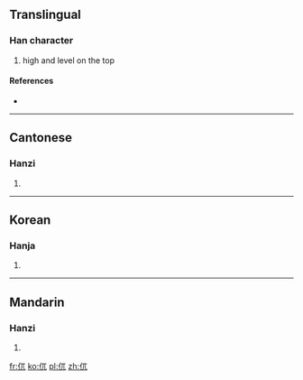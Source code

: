 ==Translingual==

===Han character===
{{Han char|rn=9|rad=人|as=03|sn=5|four=|canj=人一山 (OMU)}}

# high and level on the top

====References====
* {{Han ref|kx=0094.030|hdz=10113.030|uh=3433|ud=13363}}

----

==Cantonese==

===Hanzi===
{{yue-hanzi|jyut=[[ngaat6]]|y=ngaat6}}

# {{defn|lang=yue|sort=人03}}

----

==Korean==

===Hanja===
{{ko-hanja|hangeul=올|rv=ol|mr=ol|y=ol|eumhun=불안하다|ehrv=bulanhada|ehmr=pulanhada|ehy=pulanhada}}

# {{defn|lang=ko|sort=人03}}

----

==Mandarin==

===Hanzi===
{{cmn-hanzi|pin=[[wù]] ([[wu4]])|wg=wu<sup>4</sup>}}

# {{defn|lang=cmn|sort=人03}}

[[fr:㐳]]
[[ko:㐳]]
[[pl:㐳]]
[[zh:㐳]]